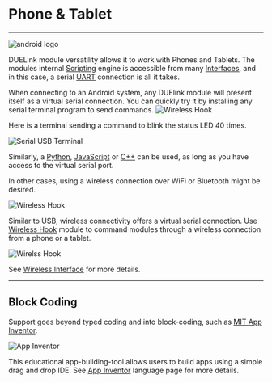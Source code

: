 # Phone & Tablet

---

![android logo](pathname:///img/android-logo.png)

DUELink module versatility allows it to work with Phones and Tablets. The modules internal [Scripting](../engine/scripting) engine is accessible from many [Interfaces](../interface/intro), and in this case, a serial [UART](../interface/uart) connection is all it takes.

When connecting to an Android system, any DUElink module will present itself as a virtual serial connection. You can quickly try it by installing any serial terminal program to send commands.
![Wireless Hook](pathname:///img/android-usbhook.png)

Here is a terminal sending a command to blink the status LED 40 times.

![Serial USB Terminal](pathname:///img/serial-usb.png)

Similarly, a [Python](../language/python), [JavaScript](../language/javascript) or [C++](../language/cpp) can be used, as long as you have access to the virtual serial port.

In other cases, using a wireless connection over WiFi or Bluetooth might be desired.

![Wireless Hook](pathname:///img/android-wirelesshook.png)

Similar to USB, wireless connectivity offers a virtual serial connection. Use [Wireless Hook](../catalog/accessory/wireless-hook) module to command modules through a wireless connection from a phone or a tablet. 

![Wirelss Hook](pathname:///img/catalog/wireless-hook-front.png)

See [Wireless Interface](../interface/wireless) for more details.

---

## Block Coding

Support goes beyond typed coding and into block-coding, such as [MIT App Inventor](https://appinventor.mit.edu/). 

![App Inventor](pathname:///img/app-inventor.png)

This educational app-building-tool allows users to build apps using a simple drag and drop IDE. See [App Inventor](../language/app-inventor) language page for more details.